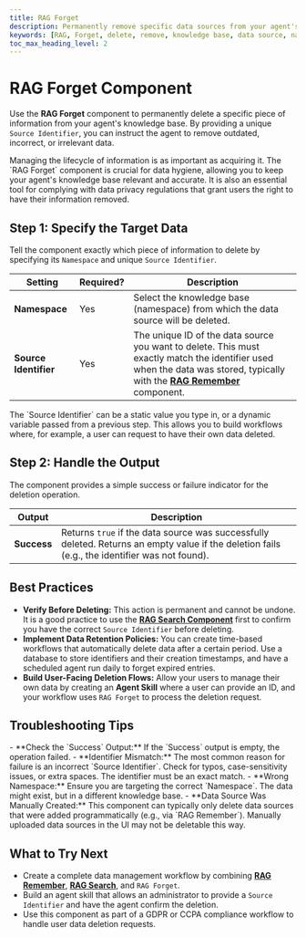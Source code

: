 ```yaml
---
title: RAG Forget
description: Permanently remove specific data sources from your agent's knowledge base using a unique identifier.
keywords: [RAG, Forget, delete, remove, knowledge base, data source, namespace, vector]
toc_max_heading_level: 2
---
```


# RAG Forget Component

Use the **RAG Forget** component to permanently delete a specific piece of information from your agent's knowledge base. By providing a unique `Source Identifier`, you can instruct the agent to remove outdated, incorrect, or irrelevant data.

<InfoCallout title="Why this matters">
Managing the lifecycle of information is as important as acquiring it. The `RAG Forget` component is crucial for data hygiene, allowing you to keep your agent's knowledge base relevant and accurate. It is also an essential tool for complying with data privacy regulations that grant users the right to have their information removed.
</InfoCallout>

<Arcade src="https://demo.arcade.software/JjTexW59LqsY5BfGNEEM?embed&embed_mobile=tab&embed_desktop=inline&show_copy_link=true" title="RAG Forget | SmythOS" />


<Spacer size="md" />

## Step 1: Specify the Target Data

Tell the component exactly which piece of information to delete by specifying its `Namespace` and unique `Source Identifier`.

| Setting             | Required?                   | Description                                                                                                                                                             |
|---------------------|-----------------------------|-------------------------------------------------------------------------------------------------------------------------------------------------------------------------|
| **Namespace** | <Badge type="required">Yes</Badge> | Select the knowledge base (namespace) from which the data source will be deleted.                                                                                       |
| **Source Identifier** | <Badge type="required">Yes</Badge> | The unique ID of the data source you want to delete. This must exactly match the identifier used when the data was stored, typically with the **[RAG Remember](/docs/agent-studio/components/rag-data/rag-remember)** component. |

<TipCallout title="Dynamic Deletion">
The `Source Identifier` can be a static value you type in, or a dynamic variable passed from a previous step. This allows you to build workflows where, for example, a user can request to have their own data deleted.
</TipCallout>

<Spacer size="md" />

## Step 2: Handle the Output

The component provides a simple success or failure indicator for the deletion operation.

| Output    | Description                                                                   |
|-----------|-------------------------------------------------------------------------------|
| **Success** | Returns `true` if the data source was successfully deleted. Returns an empty value if the deletion fails (e.g., the identifier was not found). |

<Spacer size="md" />

## Best Practices

- **Verify Before Deleting:** This action is permanent and cannot be undone. It is a good practice to use the **[RAG Search Component](/docs/agent-studio/components/rag-data/rag-search)** first to confirm you have the correct `Source Identifier` before deleting.
- **Implement Data Retention Policies:** You can create time-based workflows that automatically delete data after a certain period. Use a database to store identifiers and their creation timestamps, and have a scheduled agent run daily to forget expired entries.
- **Build User-Facing Deletion Flows:** Allow your users to manage their own data by creating an **Agent Skill** where a user can provide an ID, and your workflow uses `RAG Forget` to process the deletion request.

<Spacer size="md" />

## Troubleshooting Tips

<InfoCallout title="If data is not being forgotten...">
- **Check the `Success` Output:** If the `Success` output is empty, the operation failed.
- **Identifier Mismatch:** The most common reason for failure is an incorrect `Source Identifier`. Check for typos, case-sensitivity issues, or extra spaces. The identifier must be an exact match.
- **Wrong Namespace:** Ensure you are targeting the correct `Namespace`. The data might exist, but in a different knowledge base.
- **Data Source Was Manually Created:** This component can typically only delete data sources that were added programmatically (e.g., via `RAG Remember`). Manually uploaded data sources in the UI may not be deletable this way.
</InfoCallout>

<Spacer size="md" />

## What to Try Next

- Create a complete data management workflow by combining **[RAG Remember](/docs/agent-studio/components/rag-data/rag-remember)**, **[RAG Search](/docs/agent-studio/components/rag-data/rag-search)**, and `RAG Forget`.
- Build an agent skill that allows an administrator to provide a `Source Identifier` and have the agent confirm the deletion.
- Use this component as part of a GDPR or CCPA compliance workflow to handle user data deletion requests.
